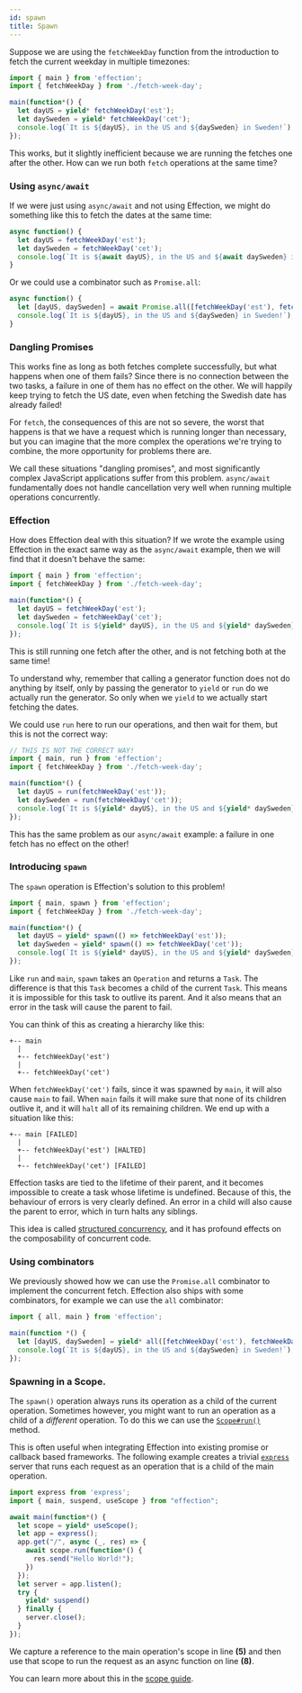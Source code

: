 ```yaml
---
id: spawn
title: Spawn
---
```


Suppose we are using the `fetchWeekDay` function from the introduction to fetch the current weekday in multiple timezones:

``` javascript
import { main } from 'effection';
import { fetchWeekDay } from './fetch-week-day';

main(function*() {
  let dayUS = yield* fetchWeekDay('est');
  let daySweden = yield* fetchWeekDay('cet');
  console.log(`It is ${dayUS}, in the US and ${daySweden} in Sweden!`);
});
```

This works, but it slightly inefficient because we are running the fetches one
after the other. How can we run both `fetch` operations at the same time?

### Using `async/await`

If we were just using `async/await` and not using Effection, we might do
something like this to fetch the dates at the same time:

``` javascript
async function() {
  let dayUS = fetchWeekDay('est');
  let daySweden = fetchWeekDay('cet');
  console.log(`It is ${await dayUS}, in the US and ${await daySweden} in Sweden!`);
}
```

Or we could use a combinator such as `Promise.all`:

``` javascript
async function() {
  let [dayUS, daySweden] = await Promise.all([fetchWeekDay('est'), fetchWeekDay('cet')]);
  console.log(`It is ${dayUS}, in the US and ${daySweden} in Sweden!`);
}
```

### Dangling Promises

This works fine as long as both fetches complete successfully, but what happens
when one of them fails? Since there is no connection between the two tasks, a
failure in one of them has no effect on the other. We will happily keep trying
to fetch the US date, even when fetching the Swedish date has already failed!

For `fetch`, the consequences of this are not so severe, the worst that happens is
that we have a request which is running longer than necessary, but you can imagine
that the more complex the operations we're trying to combine, the more opportunity
for problems there are.

We call these situations "dangling promises", and most significantly complex
JavaScript applications suffer from this problem. `async/await` fundamentally does
not handle cancellation very well when running multiple operations concurrently.

### Effection

How does Effection deal with this situation? If we wrote the example using
Effection in the exact same way as the `async/await` example, then we will find
that it doesn't behave the same:

``` javascript
import { main } from 'effection';
import { fetchWeekDay } from './fetch-week-day';

main(function*() {
  let dayUS = fetchWeekDay('est');
  let daySweden = fetchWeekDay('cet');
  console.log(`It is ${yield* dayUS}, in the US and ${yield* daySweden} in Sweden!`);
});
```

This is still running one fetch after the other, and is not fetching both at
the same time!

To understand why, remember that calling a generator function does not do
anything by itself, only by passing the generator to `yield` or `run` do we
actually run the generator. So only when we `yield` to we actually start
fetching the dates.

We could use `run` here to run our operations, and then wait for them, but this
is not the correct way:

``` javascript
// THIS IS NOT THE CORRECT WAY!
import { main, run } from 'effection';
import { fetchWeekDay } from './fetch-week-day';

main(function*() {
  let dayUS = run(fetchWeekDay('est'));
  let daySweden = run(fetchWeekDay('cet'));
  console.log(`It is ${yield* dayUS}, in the US and ${yield* daySweden} in Sweden!`);
});
```

This has the same problem as our `async/await` example: a failure in one fetch
has no effect on the other!

### Introducing `spawn`

The `spawn` operation is Effection's solution to this problem!

``` javascript
import { main, spawn } from 'effection';
import { fetchWeekDay } from './fetch-week-day';

main(function*() {
  let dayUS = yield* spawn(() => fetchWeekDay('est'));
  let daySweden = yield* spawn(() => fetchWeekDay('cet'));
  console.log(`It is ${yield* dayUS}, in the US and ${yield* daySweden} in Sweden!`);
});
```

Like `run` and `main`, `spawn` takes an `Operation` and returns a `Task`. The
difference is that this `Task` becomes a child of the current `Task`. This
means it is impossible for this task to outlive its parent. And it also means
that an error in the task will cause the parent to fail.

You can think of this as creating a hierarchy like this:

```
+-- main
  |
  +-- fetchWeekDay('est')
  |
  +-- fetchWeekDay('cet')
```

When `fetchWeekDay('cet')` fails, since it was spawned by `main`, it will also
cause `main` to fail. When `main` fails it will make sure that none of its
children outlive it, and it will `halt` all of its remaining children. We end
up with a situation like this:

```
+-- main [FAILED]
  |
  +-- fetchWeekDay('est') [HALTED]
  |
  +-- fetchWeekDay('cet') [FAILED]
```

Effection tasks are tied to the lifetime of their parent, and it becomes
impossible to create a task whose lifetime is undefined. Because of this, the
behaviour of errors is very clearly defined. An error in a child will also
cause the parent to error, which in turn halts any siblings.

This idea is called [structured concurrency], and it has profound effects on
the composability of concurrent code.

### Using combinators

We previously showed how we can use the `Promise.all` combinator to implement
the concurrent fetch. Effection also ships with some combinators, for example
we can use the `all` combinator:

``` javascript
import { all, main } from 'effection';

main(function *() {
  let [dayUS, daySweden] = yield* all([fetchWeekDay('est'), fetchWeekDay('cet')]);
  console.log(`It is ${dayUS}, in the US and ${daySweden} in Sweden!`);
});
```

### Spawning in a Scope.

The `spawn()` operation always runs its operation as a child of the current
operation. Sometimes however, you might want to run an operation as a child of a
_different_ operation. To do this we can use the [`Scope#run()`][scope.run]
method.

This is often useful when integrating Effection into existing promise or
callback based frameworks. The following example creates a trivial
[`express`][express] server that runs each request as an operation that is
a child of the main operation.


```javascript {5,8}
import express from 'express';
import { main, suspend, useScope } from "effection";

await main(function*() {
  let scope = yield* useScope();
  let app = express();
  app.get("/", async (_, res) => {
    await scope.run(function*() {
      res.send("Hello World!");
    })
  });
  let server = app.listen();
  try {
    yield* suspend()
  } finally {
    server.close();
  }
});
```

We capture a reference to the main operation's scope in line **(5)**
and then use that scope to run the request as an async function on
line **(8)**.

You can learn more about this in the [scope guide](./scope).

[structured concurrency]: https://vorpus.org/blog/notes-on-structured-concurrency-or-go-statement-considered-harmful/
[express]: https://expressjs.org
[scope.run]: https://deno.land/x/effection/mod.ts?s=Scope#method_run_0

